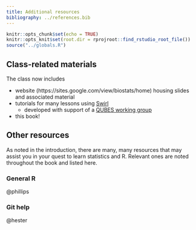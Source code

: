 ```yaml
---
title: Additional resources
bibliography: ../references.bib
---
```


<!-- COMMENT NOT SHOW IN ANY OUTPUT: Code chunk below sets overall defaults for .qmd file; these inlcude showing output by default and looking for files relative to .Rpoj file, not .qmd file, which makes putting filesin different folders easier  -->

```r
knitr::opts_chunk$set(echo = TRUE)
knitr::opts_knit$set(root.dir = rprojroot::find_rstudio_root_file())
source("../globals.R")
```

## Class-related materials

The class now includes

-   website (https://sites.google.com/view/biostats/home) housing slides
    and associated material
-   tutorials for many lessons using
    [Swirl](https://swirlstats.com/){target="_blank"}
    -   developed with support of a [QUBES working
        group](https://qubeshub.org/community/groups/teaching_r_fmn){target="_blank"}
-   this book!

## Other resources

As noted in the introduction, there are many, many resources that may
assist you in your quest to learn statistics and R. Relevant ones are
noted throughout the book and listed here.

### General R

@phillips

### Git help

@hester

